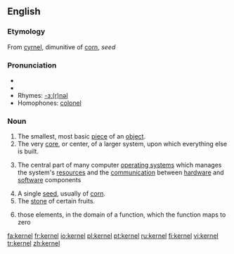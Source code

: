 {{wikipediadab}}
==English==
===Etymology===
From {{OE.}} [[cyrnel]], dimunitive of [[corn]], ''seed''

===Pronunciation===
*{{IPA|/ˈkɜːnəl/ (''UK'') ''or'' /ˈkɝnəl/ (''US'')}}
*{{SAMPA|/"k3:n@l/</tt> (''UK'') ''or'' <tt>/"k3`n@l/</tt> (''US'')<tt>}}
*Rhymes: [[Rhymes:English:-ɜː(r)nəl|-ɜː(r)nəl]]
*Homophones: [[colonel]]

===Noun===
{{en-noun}}
# The smallest, most basic [[piece]] of an [[object]].
# The very [[core]], or center, of a larger system, upon which everything else is built.
#{{computing}} The central part of many computer [[operating system]]s which manages the system's [[resource]]s and the [[communication]] between [[hardware]] and [[software]] components
# A single [[seed]], usually of [[corn]].
# The [[stone]] of certain fruits.
# {{mathematics}} those elements, in the domain of a function, which the function maps to zero

[[fa:kernel]]
[[fr:kernel]]
[[io:kernel]]
[[pl:kernel]]
[[pt:kernel]]
[[ru:kernel]]
[[fi:kernel]]
[[vi:kernel]]
[[tr:kernel]]
[[zh:kernel]]